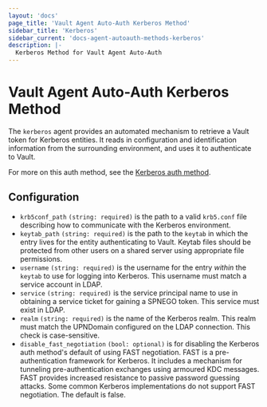 ```yaml
---
layout: 'docs'
page_title: 'Vault Agent Auto-Auth Kerberos Method'
sidebar_title: 'Kerberos'
sidebar_current: 'docs-agent-autoauth-methods-kerberos'
description: |-
  Kerberos Method for Vault Agent Auto-Auth
---
```


# Vault Agent Auto-Auth Kerberos Method

The `kerberos` agent provides an automated mechanism to retrieve
a Vault token for Kerberos entities. It reads in configuration and
identification information from the surrounding environment, and uses
it to authenticate to Vault.

For more on this auth method, see the [Kerberos auth method](/docs/auth/kerberos).

## Configuration

- `krb5conf_path` `(string: required)` is the path to a valid `krb5.conf` file describing how to
  communicate with the Kerberos environment.
- `keytab_path` `(string: required)` is the path to the `keytab` in which the entry lives for the
  entity authenticating to Vault. Keytab files should be protected from other
  users on a shared server using appropriate file permissions.
- `username` `(string: required)` is the username for the entry _within_ the `keytab` to use for
  logging into Kerberos. This username must match a service account in LDAP.
- `service` `(string: required)` is the service principal name to use in obtaining a service ticket for
  gaining a SPNEGO token. This service must exist in LDAP.
- `realm` `(string: required)` is the name of the Kerberos realm. This realm must match the UPNDomain
  configured on the LDAP connection. This check is case-sensitive.
- `disable_fast_negotiation` `(bool: optional)` is for disabling the Kerberos auth method's default
  of using FAST negotiation. FAST is a pre-authentication framework for Kerberos.
  It includes a mechanism for tunneling pre-authentication exchanges using armoured
  KDC messages. FAST provides increased resistance to passive password guessing attacks.
  Some common Kerberos implementations do not support FAST negotiation. The default is false.
